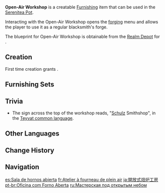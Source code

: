 {{Furnishing Infobox
|id             = 370304
|image          = Item Open-Air Workshop.png
|category       = Building
|subcategory    = Mercantile
|quality        = 4
|adeptal_energy = 90
|load           = 190
|reduced_load   = 141
|description    = A spacious, open-air workshop, with a highly-efficient furnace and bellows.<br>This kind of workshop usually operates as a blacksmith's forge but is also suitable for smelting.
|blueprint      = Realm Depot
|source1        = Reward from [[A Teapot to Call Home: Part I]]
|interaction    = Forging
}}
'''Open-Air Workshop''' is a creatable [[Furnishing]] item that can be used in the [[Serenitea Pot]].

Interacting with the Open-Air Workshop opens the [[forging]] menu and allows the player to use it as a regular blacksmith's forge.

The blueprint for Open-Air Workshop is obtainable from the [[Realm Depot]] for {{Item|Realm Currency|24|x=240}}.

==Creation==
First time creation grants {{Item|Trust|24|x=90}}.
{{Recipe
|type = Creation
|time = 16h
|Fir Wood = 12
|Iron Chunk = 6
|White Iron Chunk = 6
|sort = Fir Wood;Iron Chunk;White Iron Chunk
}}

==Furnishing Sets==
{{Craft Usage|type=Furnishing Set}}

==Trivia==
* The sign across the top of the workshop reads, "[[Schulz]] Smithshop", in the [[Languages#Teyvat Language|Teyvat common language]].

==Other Languages==
{{Other Languages
|en       = Open-Air Workshop
|zhs      = 开放式烘炉工坊
|zhs_rm   = Kāifàng-shì Hōnglú Gōngfáng
|zht      = 開放式烘爐工坊
|zht_rm   = Kāifàng-shì Hōnglú Gōngfāng
|zh_tl    = 
|ja       = 開放式焙炉工房
|ja_rm    = Kaihou-shiki Hoiro Koubou{{Assumed}}
|ja_tl    = 
|ko       = 개방형 화로 공방
|ko_tl    = Open Brazier Workshop
|es       = Sala de hornos abierta
|es_tl    = Open Oven Room
|fr       = Atelier à fourneau de plein air
|fr_tl    = Open-Air Furnace Workshop
|ru       = Мастерская под открытым небом
|ru_tl    = Open-Air Workshop
|th       = ห้องเตาอบแบบเปิด
|th_rm    = 
|th_tl    = 
|vi       = Xưởng Bếp Lò Ngoài Trời
|vi_tl    = 
|de       = Offene Werkstatt
|de_tl    = Open Workshop
|id       = Bengkel Terbuka
|id_tl    = Open Workshop
|pt       = Oficina com Forno Aberta
|pt_tl    = 
|tr       = Açık Hava Atölyesi
|tr_tl    = 
|it       = Bottega all'aria aperta
|it_tl    = 
}}

==Change History==
{{Change History|1.5}}

==Navigation==
{{Furnishing Navbox|exterior}}

[[es:Sala de hornos abierta]]
[[fr:Atelier à fourneau de plein air]]
[[ja:開放式焙炉工房]]
[[pt-br:Oficina com Forno Aberta]]
[[ru:Мастерская под открытым небом]]
